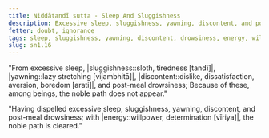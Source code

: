 ```yaml
---
title: Niddātandī sutta - Sleep And Sluggishness
description: Excessive sleep, sluggishness, yawning, discontent, and post-meal drowsiness can obstruct the noble path from appearing.
fetter: doubt, ignorance
tags: sleep, sluggishness, yawning, discontent, drowsiness, energy, willpower, determination, noble path, sn, sn1-11, sn1
slug: sn1.16
---
```


"From excessive sleep, |sluggishness::sloth, tiredness [tandī]|, |yawning::lazy stretching [vijambhitā]|,
|discontent::dislike, dissatisfaction, aversion, boredom [arati]|, and post-meal drowsiness;
Because of these, among beings,
the noble path does not appear."

"Having dispelled excessive sleep, sluggishness, yawning,
discontent, and post-meal drowsiness;
with |energy::willpower, determination [vīriya]|,
the noble path is cleared."